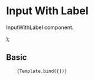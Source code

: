 
<Meta title="Components/Content/InputWithLabel" component={InputWithLabel} />

# Input With Label

InputWithLabel component.

<Props of={InputWithLabel} />

  <InputWithLabel label={args.label} height={args.height} width={args.width} name={args.name} textColor={args.textColor} fontSize={args.fontSize} placeHolder={args.placeHolder} />
);

## Basic
<Canvas>
  <Story 
    name="Basic"   
    args={{
        label : "Example",
        height : 40,
        width: 250,
        name: "Example"
    }}
     
  
   >
        {Template.bind({})}
  </Story>
</Canvas>

<ArgsTable story="Basic" />
